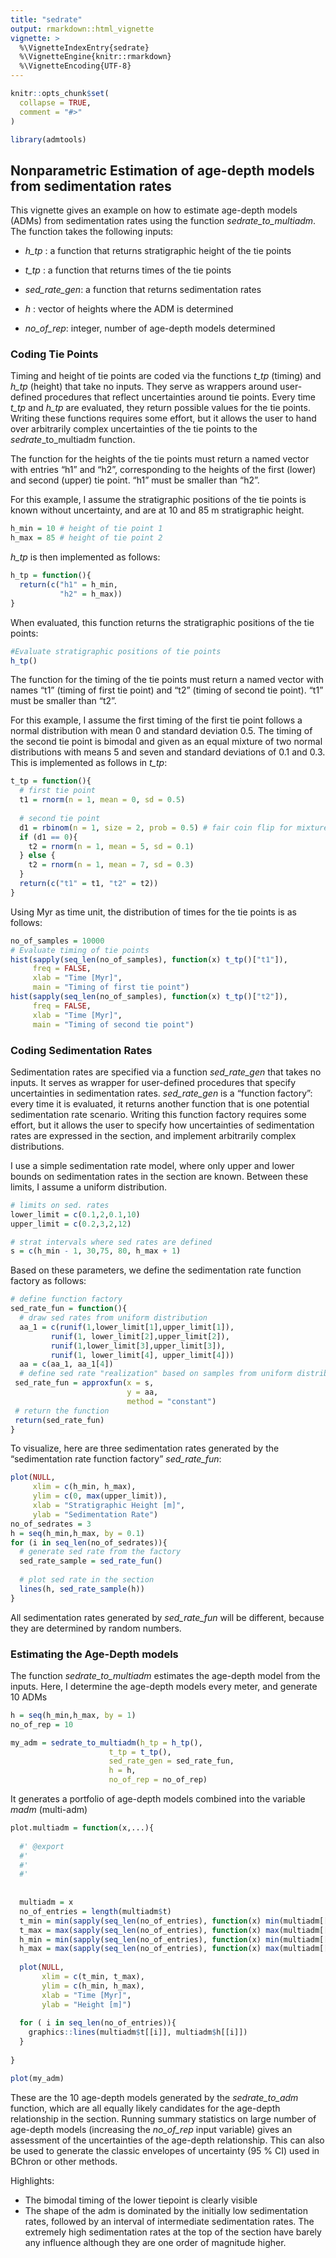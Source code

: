 ```yaml
---
title: "sedrate"
output: rmarkdown::html_vignette
vignette: >
  %\VignetteIndexEntry{sedrate}
  %\VignetteEngine{knitr::rmarkdown}
  %\VignetteEncoding{UTF-8}
---
```


```r
knitr::opts_chunk$set(
  collapse = TRUE,
  comment = "#>"
)
```

```r
library(admtools)
```

## Nonparametric Estimation of age-depth models from sedimentation rates

This vignette gives an example on how to estimate age-depth models (ADMs) from sedimentation rates using the function *sedrate_to_multiadm*. The function takes the following inputs:

-   *h_tp* : a function that returns stratigraphic height of the tie points

-   *t_tp* : a function that returns times of the tie points

-   *sed_rate_gen*: a function that returns sedimentation rates

-   *h* : vector of heights where the ADM is determined

-   *no_of_rep*: integer, number of age-depth models determined

### Coding Tie Points

Timing and height of tie points are coded via the functions *t_tp* (timing) and *h_tp* (height) that take no inputs. They serve as wrappers around user-defined procedures that reflect uncertainties around tie points. Every time *t_tp* and *h_tp* are evaluated, they return possible values for the tie points. Writing these functions requires some effort, but it allows the user to hand over arbitrarily complex uncertainties of the tie points to the *sedrate*\_to_multiadm function.

The function for the heights of the tie points must return a named vector with entries "h1" and "h2", corresponding to the heights of the first (lower) and second (upper) tie point. "h1" must be smaller than "h2".

For this example, I assume the stratigraphic positions of the tie points is known without uncertainty, and are at 10 and 85 m stratigraphic height.

```r
h_min = 10 # height of tie point 1
h_max = 85 # height of tie point 2
```

*h_tp* is then implemented as follows:

```r
h_tp = function(){
  return(c("h1" = h_min, 
           "h2" = h_max))
}
```

When evaluated, this function returns the stratigraphic positions of the tie points:

```r
#Evaluate stratigraphic positions of tie points
h_tp()
```

The function for the timing of the tie points must return a named vector with names "t1" (timing of first tie point) and "t2" (timing of second tie point). "t1" must be smaller than "t2".

For this example, I assume the first timing of the first tie point follows a normal distribution with mean 0 and standard deviation 0.5. The timing of the second tie point is bimodal and given as an equal mixture of two normal distributions with means 5 and seven and standard deviations of 0.1 and 0.3. This is implemented as follows in *t_tp*:

```r
t_tp = function(){
  # first tie point
  t1 = rnorm(n = 1, mean = 0, sd = 0.5)
  
  # second tie point
  d1 = rbinom(n = 1, size = 2, prob = 0.5) # fair coin flip for mixture
  if (d1 == 0){
    t2 = rnorm(n = 1, mean = 5, sd = 0.1)
  } else {
    t2 = rnorm(n = 1, mean = 7, sd = 0.3)
  }
  return(c("t1" = t1, "t2" = t2))
}
```

Using Myr as time unit, the distribution of times for the tie points is as follows:

```r
no_of_samples = 10000
# Evaluate timing of tie points
hist(sapply(seq_len(no_of_samples), function(x) t_tp()["t1"]),
     freq = FALSE,
     xlab = "Time [Myr]",
     main = "Timing of first tie point")
hist(sapply(seq_len(no_of_samples), function(x) t_tp()["t2"]),
     freq = FALSE,
     xlab = "Time [Myr]",
     main = "Timing of second tie point")

```

### Coding Sedimentation Rates

Sedimentation rates are specified via a function *sed_rate_gen* that takes no inputs. It serves as wrapper for user-defined procedures that specify uncertainties in sedimentation rates. *sed_rate_gen* is a "function factory": every time it is evaluated, it returns another function that is one potential sedimentation rate scenario. Writing this function factory requires some effort, but it allows the user to specify how uncertainties of sedimentation rates are expressed in the section, and implement arbitrarily complex distributions.

I use a simple sedimentation rate model, where only upper and lower bounds on sedimentation rates in the section are known. Between these limits, I assume a uniform distribution.

```r
# limits on sed. rates
lower_limit = c(0.1,2,0.1,10)
upper_limit = c(0.2,3,2,12)

# strat intervals where sed rates are defined
s = c(h_min - 1, 30,75, 80, h_max + 1)
```

Based on these parameters, we define the sedimentation rate function factory as follows:

```r
# define function factory
sed_rate_fun = function(){
  # draw sed rates from uniform distribution
  aa_1 = c(runif(1,lower_limit[1],upper_limit[1]),
         runif(1, lower_limit[2],upper_limit[2]),
         runif(1,lower_limit[3],upper_limit[3]),
         runif(1, lower_limit[4], upper_limit[4]))
  aa = c(aa_1, aa_1[4])
  # define sed rate "realization" based on samples from uniform distribution
 sed_rate_fun = approxfun(x = s,
                          y = aa,
                          method = "constant")
 # return the function
 return(sed_rate_fun)
}
```

To visualize, here are three sedimentation rates generated by the "sedimentation rate function factory" *sed_rate_fun*:

```r
plot(NULL,
     xlim = c(h_min, h_max),
     ylim = c(0, max(upper_limit)),
     xlab = "Stratigraphic Height [m]",
     ylab = "Sedimentation Rate")
no_of_sedrates = 3
h = seq(h_min,h_max, by = 0.1)
for (i in seq_len(no_of_sedrates)){
  # generate sed rate from the factory
  sed_rate_sample = sed_rate_fun()
  
  # plot sed rate in the section
  lines(h, sed_rate_sample(h))
}
```

All sedimentation rates generated by *sed_rate_fun* will be different, because they are determined by random numbers.

### Estimating the Age-Depth models

The function *sedrate_to_multiadm* estimates the age-depth model from the inputs. Here, I determine the age-depth models every meter, and generate 10 ADMs

```r

h = seq(h_min,h_max, by = 1)
no_of_rep = 10
```

```R
my_adm = sedrate_to_multiadm(h_tp = h_tp(),
                      t_tp = t_tp(),
                      sed_rate_gen = sed_rate_fun,
                      h = h,
                      no_of_rep = no_of_rep)
```

It generates a portfolio of age-depth models combined into the variable *madm* (multi-adm)

```R
plot.multiadm = function(x,...){
  
  #' @export
  #' 
  #' 
  #' 
  
  
  multiadm = x
  no_of_entries = length(multiadm$t)
  t_min = min(sapply(seq_len(no_of_entries), function(x) min(multiadm[["t"]][[x]])))
  t_max = max(sapply(seq_len(no_of_entries), function(x) max(multiadm[["t"]][[x]])))
  h_min = min(sapply(seq_len(no_of_entries), function(x) min(multiadm[["h"]][[x]])))
  h_max = max(sapply(seq_len(no_of_entries), function(x) max(multiadm[["h"]][[x]])))
  
  plot(NULL,
       xlim = c(t_min, t_max),
       ylim = c(h_min, h_max),
       xlab = "Time [Myr]",
       ylab = "Height [m]")
  
  for ( i in seq_len(no_of_entries)){
    graphics::lines(multiadm$t[[i]], multiadm$h[[i]])
  }
  
}

plot(my_adm)

```

These are the 10 age-depth models generated by the *sedrate_to_adm* function, which are all equally likely candidates for the age-depth relationship in the section. Running summary statistics on large number of age-depth models (increasing the *no_of_rep* input variable) gives an assessment of the uncertainties of the age-depth relationship. This can also be used to generate the classic envelopes of uncertainty (95 % CI) used in BChron or other methods.

Highlights:

-   The bimodal timing of the lower tiepoint is clearly visible
-   The shape of the adm is dominated by the initially low sedimentation rates, followed by an interval of intermediate sedimentation rates. The extremely high sedimentation rates at the top of the section have barely any influence although they are one order of magnitude higher.

